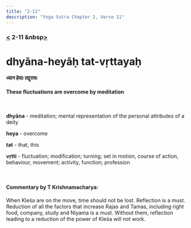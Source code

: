 ```yaml
---
title: "2-11"
description: "Yoga Sutra Chapter 2, Verse 11"
---
```


### [<](/Chapter-2/2-10/) 2-11 &nbsp[>](/Chapter-2/2-12/)

# dhyāna-heyāḥ tat-vṛttayaḥ

#### ध्यान हेयाः तद्वृत्तयः

#### These fluctuations are overcome by meditation

<br />

**dhyāna** - meditation; mental representation of the personal attributes of a deity <br />

**heya** - overcome <br />

**tat** - that, this <br />

**vṛtti** - fluctuation; modification; turning; set in motion, course of action, behaviour, movement; activity, function; profession <br />

<br />

#### Commentary by T Krishnamacharya:

When Kleśa are on the move, time should not be lost.
Reflection is a must.
Reduction of all the factors that increase Rajas and Tamas,
including right food, company, study and Niyama is a must.
Without them, reflection leading to a reduction of the power of Kleśa will not work.
